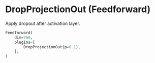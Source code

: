 
# DropProjectionOut (Feedforward)

Apply dropout after activation layer.

```python copy
Feedforward(
    dim=768,
    plugins=[
        DropProjectionOut(p=0.1),
    ],
)
```
